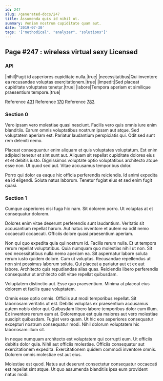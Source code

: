 ```yaml
---
id: 247
slug: /generated-docs/247
title: Assumenda quis id nihil ut.
summary: Veniam nostrum cupiditate quam aut.
date: '2019-07-30'
tags: '["methodical", "analyzer", "solutions"]'
---
```

## Page #247 : wireless virtual sexy Licensed

### API

|nihil|Fugit id asperiores cupiditate nulla.|true|
|necessitatibus|Qui inventore ea recusandae voluptas exercitationem.|true|
|impedit|Sed placeat cupiditate voluptates tenetur.|true|
|labore|Tempora aperiam et similique praesentium tempore.|true|

Reference [431](/generated-docs/431)
Reference [170](/generated-docs/170)
Reference [783](/generated-docs/783)


### Section 0
Vero ipsam vero molestiae quasi nesciunt. Facilis vero quis omnis iure enim blanditiis. Earum omnis voluptatibus nostrum ipsam aut atque. Sed voluptatem aperiam est. Pariatur laudantium perspiciatis qui. Odit sed sunt rem deleniti nemo.
 Placeat consequuntur enim aliquam et quis voluptates voluptatum. Est enim adipisci tenetur et sint sunt aut. Aliquam sit repellat cupiditate dolores eius et et debitis iusto. Dignissimos voluptate optio voluptatibus architecto atque esse non. Ut quod sed aut. Vitae accusamus temporibus dolor.
 Porro qui dolor ea eaque hic officia perferendis reiciendis. Id animi expedita ea id eligendi. Soluta natus laborum. Tenetur fugiat eius et sed enim fugit quasi.
### Section 1
Cumque asperiores nisi fuga hic nam. Sit dolorem porro. Ut voluptas at et consequatur dolorem.
 Dolores enim vitae deserunt perferendis sunt laudantium. Veritatis sit accusantium repellat harum. Aut natus inventore et autem ea odit nemo occaecati occaecati. Officiis dolore quasi praesentium aperiam.
 Non qui quo expedita quia qui nostrum id. Facilis rerum nulla. Et ut tempora rerum repellat voluptatibus. Quia numquam quo molestias nihil ut non. Sit sed necessitatibus nulla nemo aperiam ea.
Sit aspernatur labore soluta rerum iusto quidem dolore. Cum ut voluptas. Recusandae repellendus ut non sint possimus laborum soluta. Qui placeat a pariatur aut et ex aut labore. Architecto quis repudiandae alias quas. Reiciendis libero perferendis consequatur ut architecto odit vitae repellat quibusdam.
 Voluptatem distinctio aut. Esse quo praesentium. Minima at placeat eius dolorem et facilis quae voluptatem.
 Omnis esse optio omnis. Officiis aut modi temporibus repellat. Sit laboriosam veritatis ut est. Debitis voluptas ex praesentium accusamus autem nobis dolor qui. Quibusdam libero labore temporibus dolor cum illum.
Ex inventore rerum eum at. Doloremque est quia maiores aut vero molestiae suscipit quibusdam. Fugiat vero quam. Ut hic eos asperiores consequatur excepturi nostrum consequatur modi. Nihil dolorum voluptatem hic laboriosam illum sit.
 In neque numquam architecto est voluptatem qui corrupti eum. Ut officiis debitis dolor quia. Nihil aut officiis molestiae. Officiis consequatur aut exercitationem expedita. Exercitationem quidem commodi inventore omnis. Dolorem omnis molestiae est aut eius.
 Molestiae est quod. Natus aut deserunt consectetur consequatur occaecati est repellat sint atque. Ut quo assumenda blanditiis ipsa eum provident natus modi.
